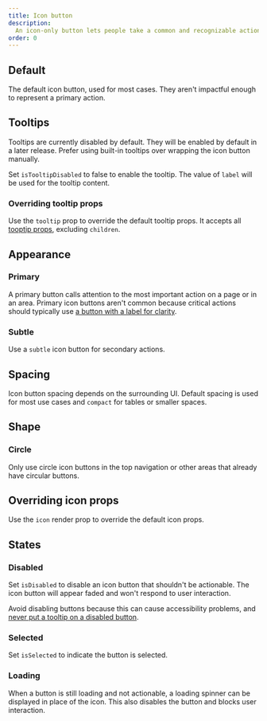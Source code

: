 ```yaml
---
title: Icon button
description:
  An icon-only button lets people take a common and recognizable action where space is limited.
order: 0
---
```




## Default

The default icon button, used for most cases. They aren't impactful enough to represent a primary
action.

<Example Component={IconButtonDefault} packageName="@atlaskit/button" />

## Tooltips

<SectionMessage appearance="information">
	Tooltips are currently disabled by default. They will be enabled by default in a later release.
	Prefer using built-in tooltips over wrapping the icon button manually.
</SectionMessage>

Set `isTooltipDisabled` to false to enable the tooltip. The value of `label` will be used for the
tooltip content.

<Example Component={IconButtonTooltip} packageName="@atlaskit/button" />

### Overriding tooltip props

Use the `tooltip` prop to override the default tooltip props. It accepts all
[tooptip props](/components/tooltip/code), excluding `children`.

<Example Component={IconButtonTooltipOptions} packageName="@atlaskit/button" />

## Appearance

### Primary

A primary button calls attention to the most important action on a page or in an area. Primary icon
buttons aren't common because critical actions should typically use
[a button with a label for clarity](/components/button/button-new).

<Example Component={IconButtonPrimary} packageName="@atlaskit/button" />

### Subtle

Use a `subtle` icon button for secondary actions.

<Example Component={IconButtonSubtle} packageName="@atlaskit/button" />

## Spacing

Icon button spacing depends on the surrounding UI. Default spacing is used for most use cases and
`compact` for tables or smaller spaces.

<Example Component={IconButtonSpacing} packageName="@atlaskit/button" />

## Shape

### Circle

Only use circle icon buttons in the top navigation or other areas that already have circular
buttons.

<Example Component={IconButtonCircle} packageName="@atlaskit/button" />

## Overriding icon props

Use the `icon` render prop to override the default icon props.

<Example Component={IconButtonIconOverrides} packageName="@atlaskit/button" />

## States

### Disabled

Set `isDisabled` to disable an icon button that shouldn't be actionable. The icon button will appear
faded and won't respond to user interaction.

Avoid disabling buttons because this can cause accessibility problems, and
[never put a tooltip on a disabled button](/components/button-new/usage#do-not-put-tooltips-on-disabled-buttons).

<Example Component={IconButtonDisabled} packageName="@atlaskit/button" />

### Selected

Set `isSelected` to indicate the button is selected.

<Example Component={IconButtonSelected} packageName="@atlaskit/button" />

### Loading

When a button is still loading and not actionable, a loading spinner can be displayed in place of
the icon. This also disables the button and blocks user interaction.

<Example Component={IconButtonLoading} packageName="@atlaskit/button" />
